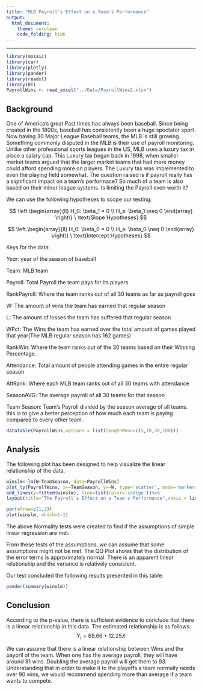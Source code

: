 ```yaml
---
title: "MLB Payroll's Effect on a Team's Performance"
output: 
  html_document:
    theme: cerulean
    code_folding: hide
---
```


<script type="text/javascript">
 function showhide(id) {
    var e = document.getElementById(id);
    e.style.display = (e.style.display == 'block') ? 'none' : 'block';
 }
</script>
---
```r
library(mosaic)
library(car)
library(plotly)
library(pander)
library(readxl)
library(DT)
PayrollWins <- read_excel("../Data/PayrollWins2.xlsx")
```


<!-- Directions

Come up with a simple linear regression of your own creation. 

* Write the Background and clearly state your question. Then collect data and perform the linear regression analysis in order to answer your question. Use the proper order of first, ask the question, then second, figure out the answer.

* You should collect both the quantitative response variable and the quantitative explanatory variable yourself. This can be data you collect from 
    - the internet (like weather data, Facebook data, or sports data) 
    - your own experiment 
    - your own observational study
* However,     
    - The data should not be a single pre-existing dataset. It must be something that you piece together yourself.

* You need at least $n=3$ $(X,Y)$ pairs to perform the regression. However, your regression will only be useful if you can get around $n=10$ or more observations.



-->


## Background


One of America's great Past times has always been baseball. Since being created in the 1800s, baseball has consistently been a huge spectator sport. Now having 30 Major League Baseball teams, the MLB is still growing. Something commonly disputed in the MLB is their use of payroll monitoring. Unlike other professional sports leagues in the US, MLB uses a luxury tax in place a salary cap. This Luxury tax began back in 1998, when smaller market teams argued that the larger market teams that had more money could afford spending more on players. The Luxury tax was implemented to even the playing field somewhat. The question raised is if payroll really has a significant impact on a team's performace? So much of a team is also based on their minor league systems. Is limiting the Payroll even worth it?


We can use the following hypotheses to scope our testing. 


$$
\left.\begin{array}{ll}
H_0: \beta_1 = 0 \\  
H_a: \beta_1 \neq 0
\end{array}
\right\} \ \text{Slope Hypotheses}
$$

$$
\left.\begin{array}{ll}
H_0: \beta_0 = 0 \\  
H_a: \beta_0 \neq 0
\end{array}
\right\} \ \text{Intercept Hypotheses}
$$

Keys for the data:

*Year*: year of the season of baseball

Team: MLB team 

Payroll: Total Payroll the team pays for its players.

RankPayroll: Where the team ranks out of all 30 teams as far as payroll goes

W: The amount of wins the team has earned that regular season

L: The amount of losses the team has suffered that regular season

WPct: The Wins the team has earned over the total amount of games played that year(The 
MLB regular season has 162 games)

RankWin: Where the team ranks out of the 30 teams based on their Winning Percentage.

Attendance: Total amount of people attending games in the entire regular season

AttRank: Where each MLB team ranks out of all 30 teams with attendance

SeasonAVG: The average payroll of all 30 teams for that season

Team Season: Team's Payroll divided by the season average of all teams. this is to give a better perception of how much each team is paying compared to every other team.

```r
datatable(PayrollWins,options = list(lengthMenu=c(5,10,30,100)))
```



## Analysis


The following plot has been designed to help visualize the linear relationship of the data.
```r
winslm<-lm(W~TeamSeason, data=PayrollWins)
plot_ly(PayrollWins, x=~TeamSeason, y=~W, type='scatter', mode='markers', text=~paste(Year, Team)) %>%
add_lines(y=fitted(winslm), line=list(color='indigo'))%>%
layout(title="The Payroll's Effect on a Team's Performance",xaxis = list(title='Proportion to Season Average Payroll'), yaxis=list(title='Amount of Wins'))
```






```r
par(mfrow=c(1,2))
plot(winslm, which=1:2)
```


The above Normality tests were created to find if the assumptions of simple linear regression are met.

From these tests of the assumptions, we can assume that some assumptions might not be met. The QQ Plot shows that the distribution of the error terms is approximately normal. There is an apparent linear relationship and the variance is relatively consistent.


Our test concluded the following results presented in this table:
```r
pander(summary(winslm))
```


## Conclusion


According to the p-value, there is sufficient evidence to conclude that there is a linear relationship in this data. The estimated relationship is as follows:
$$
Y_i= 68.66 + 12.25X
$$

We can assume that there is a linear relationship between Wins and the payorll of the team. When one has the average payroll, they will have around 81 wins. Doubling the average payroll will get them to 93. Understanding that in order to make it to the playoffs a team normally needs over 90 wins, we would recommend spending more than average if a team wants to compete.

